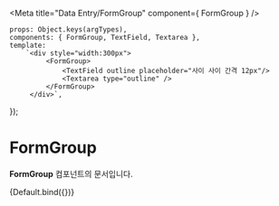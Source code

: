 
<Meta
    title="Data Entry/FormGroup"
    component={ FormGroup }
/>

    props: Object.keys(argTypes),
    components: { FormGroup, TextField, Textarea },
    template:
        `<div style="width:300px">
             <FormGroup>
                 <TextField outline placeholder="사이 사이 간격 12px"/>
                 <Textarea type="outline" />
             </FormGroup>
         </div>`,
});

# FormGroup

**FormGroup** 컴포넌트의 문서입니다.

<Story name="Default" height="150px">
    {Default.bind({})}
</Story>

<ArgsTable story="Default" />
